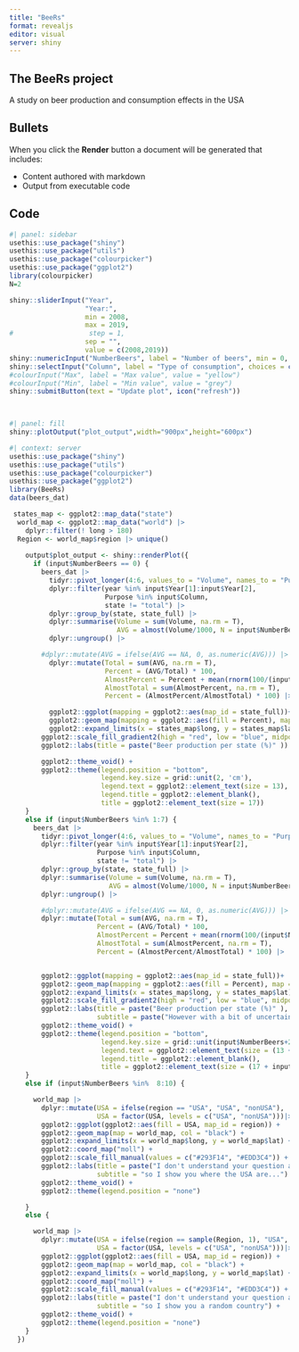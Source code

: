 ```yaml
---
title: "BeeRs"
format: revealjs
editor: visual
server: shiny
---
```


## The BeeRs project

A study on beer production and consumption effects in the USA

## Bullets

When you click the **Render** button a document will be generated that includes:

-   Content authored with markdown
-   Output from executable code

## Code

```r
#| panel: sidebar
usethis::use_package("shiny")
usethis::use_package("utils")
usethis::use_package("colourpicker")
usethis::use_package("ggplot2")
library(colourpicker)
N=2

shiny::sliderInput("Year",
                   "Year:",
                   min = 2008,
                   max = 2019,
#                   step = 1,
                   sep = "",
                   value = c(2008,2019))
shiny::numericInput("NumberBeers", label = "Number of beers", min = 0, max = 15, step = 1, value = N)
shiny::selectInput("Column", label = "Type of consumption", choices = c("BottlesCans", "Permises", "KegsBarrels"), multiple = T, selected = "Permises")
#colourInput("Max", label = "Max value", value = "yellow")
#colourInput("Min", label = "Min value", value = "grey")
shiny::submitButton(text = "Update plot", icon("refresh"))

    

```

```r
#| panel: fill
shiny::plotOutput("plot_output",width="900px",height="600px")
```

```r
#| context: server
usethis::use_package("shiny")
usethis::use_package("utils")
usethis::use_package("colourpicker")
usethis::use_package("ggplot2")
library(BeeRs)
data(beers_dat)

 states_map <- ggplot2::map_data("state")
  world_map <- ggplot2::map_data("world") |>
    dplyr::filter(! long > 180)
  Region <- world_map$region |> unique()
  
    output$plot_output <- shiny::renderPlot({
      if (input$NumberBeers == 0) {
        beers_dat |>
          tidyr::pivot_longer(4:6, values_to = "Volume", names_to = "Purpose") |>
          dplyr::filter(year %in% input$Year[1]:input$Year[2],
                        Purpose %in% input$Column,
                        state != "total") |>
          dplyr::group_by(state, state_full) |>
          dplyr::summarise(Volume = sum(Volume, na.rm = T),
                           AVG = almost(Volume/1000, N = input$NumberBeers)) |>
          dplyr::ungroup() |>

        #dplyr::mutate(AVG = ifelse(AVG == NA, 0, as.numeric(AVG))) |>
          dplyr::mutate(Total = sum(AVG, na.rm = T),
                        Percent = (AVG/Total) * 100,
                        AlmostPercent = Percent + mean(rnorm(100/(input$NumberBeers + 1), 0, input$NumberBeers)),
                        AlmostTotal = sum(AlmostPercent, na.rm = T),
                        Percent = (AlmostPercent/AlmostTotal) * 100) |>

          ggplot2::ggplot(mapping = ggplot2::aes(map_id = state_full))+
          ggplot2::geom_map(mapping = ggplot2::aes(fill = Percent), map = states_map, col = 1) +
          ggplot2::expand_limits(x = states_map$long, y = states_map$lat)+
        ggplot2::scale_fill_gradient2(high = "red", low = "blue", midpoint = 6) +
        ggplot2::labs(title = paste("Beer production per state (%)" )) +

        ggplot2::theme_void() +
        ggplot2::theme(legend.position = "bottom",
                       legend.key.size = grid::unit(2, 'cm'),
                       legend.text = ggplot2::element_text(size = 13),
                       legend.title = ggplot2::element_blank(),
                       title = ggplot2::element_text(size = 17))
    }
    else if (input$NumberBeers %in% 1:7) {
      beers_dat |>
        tidyr::pivot_longer(4:6, values_to = "Volume", names_to = "Purpose") |>
        dplyr::filter(year %in% input$Year[1]:input$Year[2],
                      Purpose %in% input$Column,
                      state != "total") |>
        dplyr::group_by(state, state_full) |>
        dplyr::summarise(Volume = sum(Volume, na.rm = T),
                         AVG = almost(Volume/1000, N = input$NumberBeers)) |>
        dplyr::ungroup() |>

        #dplyr::mutate(AVG = ifelse(AVG == NA, 0, as.numeric(AVG))) |>
        dplyr::mutate(Total = sum(AVG, na.rm = T),
                      Percent = (AVG/Total) * 100,
                      AlmostPercent = Percent + mean(rnorm(100/(input$NumberBeers + 1), 0, input$NumberBeers)),
                      AlmostTotal = sum(AlmostPercent, na.rm = T),
                      Percent = (AlmostPercent/AlmostTotal) * 100) |>


        ggplot2::ggplot(mapping = ggplot2::aes(map_id = state_full))+
        ggplot2::geom_map(mapping = ggplot2::aes(fill = Percent), map = states_map, col = 1) +
        ggplot2::expand_limits(x = states_map$long, y = states_map$lat)+
        ggplot2::scale_fill_gradient2(high = "red", low = "blue", midpoint = 6) +
        ggplot2::labs(title = paste("Beer production per state (%)" ),
                      subtitle = paste("However with a bit of uncertainty since you chose to make me drink", input$NumberBeers, "beers...")) +
        ggplot2::theme_void() +
        ggplot2::theme(legend.position = "bottom",
                       legend.key.size = grid::unit(input$NumberBeers+2, 'cm'),
                       legend.text = ggplot2::element_text(size = (13 + input$NumberBeers)),
                       legend.title = ggplot2::element_blank(),
                       title = ggplot2::element_text(size = (17 + input$NumberBeers)))
    }
    else if (input$NumberBeers %in%  8:10) {

      world_map |>
        dplyr::mutate(USA = ifelse(region == "USA", "USA", "nonUSA"),
                      USA = factor(USA, levels = c("USA", "nonUSA")))|>
        ggplot2::ggplot(ggplot2::aes(fill = USA, map_id = region)) +
        ggplot2::geom_map(map = world_map, col = "black") +
        ggplot2::expand_limits(x = world_map$long, y = world_map$lat) +
        ggplot2::coord_map("moll") +
        ggplot2::scale_fill_manual(values = c("#293F14", "#EDD3C4")) +
        ggplot2::labs(title = paste("I don't understand your question after", input$NumberBeers, "beers..."),
                      subtitle = "so I show you where the USA are...") +
        ggplot2::theme_void() +
        ggplot2::theme(legend.position = "none")

    }
    else {

      world_map |>
        dplyr::mutate(USA = ifelse(region == sample(Region, 1), "USA", "nonUSA"),
                      USA = factor(USA, levels = c("USA", "nonUSA")))|>
        ggplot2::ggplot(ggplot2::aes(fill = USA, map_id = region)) +
        ggplot2::geom_map(map = world_map, col = "black") +
        ggplot2::expand_limits(x = world_map$long, y = world_map$lat) +
        ggplot2::coord_map("moll") +
        ggplot2::scale_fill_manual(values = c("#293F14", "#EDD3C4")) +
        ggplot2::labs(title = paste("I don't understand your question after", input$NumberBeers, "beers..."),
                      subtitle = "so I show you a random country") +
        ggplot2::theme_void() +
        ggplot2::theme(legend.position = "none")
    }
  })



```
